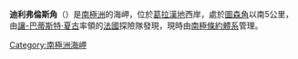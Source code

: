 {{Coord|65|18|S|64|7|W|source:GNIS|display=title}}

'''迪利弗倫斯角'''（{{lang-en|Deliverance Point}}）是[[南極洲|南極洲]]的海岬，位於[[葛拉漢地|葛拉漢地]]西岸，處於[[圖森角|圖森角]]以南5公里，由[[讓-巴蒂斯特·夏古|讓-巴蒂斯特·夏古]]率領的[[法國|法國]]探險隊發現，現時由[[南極條約體系|南極條約體系]]管理。

{{DEFAULTSORT:Deliverance Point}}
[[Category:南極洲海岬|Category:南極洲海岬]]


{{GrahamCoast-geo-stub}}